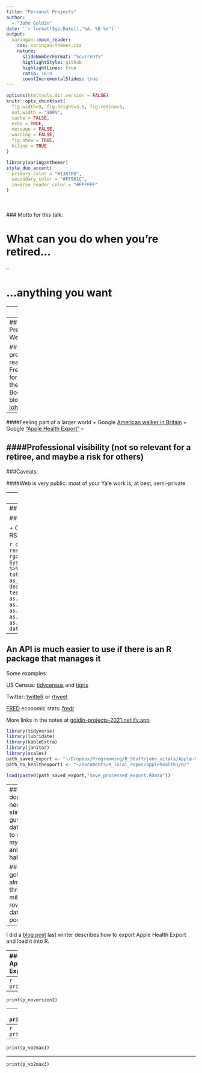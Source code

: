 ```yaml
---
title: "Personal Projects"
author: 
  - "John Goldin"
date: '`r format(Sys.Date(),"%A, %B %d")`'
output:
  xaringan::moon_reader:
    css: xaringan-themer.css
    nature:
      slideNumberFormat: "%current%" 
      highlightStyle: github
      highlightLines: true
      ratio: 16:9
      countIncrementalSlides: true
---
```


```r
options(htmltools.dir.version = FALSE)
knitr::opts_chunk$set(
  fig.width=9, fig.height=3.5, fig.retina=3,
  out.width = "100%",
  cache = FALSE,
  echo = TRUE,
  message = FALSE, 
  warning = FALSE,
  fig.show = TRUE,
  hiline = TRUE
)
```

```r
library(xaringanthemer)
style_duo_accent(
  primary_color = "#1381B0",
  secondary_color = "#FF961C",
  inverse_header_color = "#FFFFFF"
)
```

<br><br>
### Motto for this talk:
<br>

# What can you do when you're retired...

--

# ...anything you want

---
### Topics

### Having a personal presence on the web

### An abundance of data via API's

### My current deep dive into the Apple Health Export

---
## Having a Presence on the Web
### Why?

####"Publication precipitates reality." -- Lila Freedman, former editor of the Yale Blue Book
#####My blog: [johngoldin.com](https://www.johngoldin.com)
--

####Feeling part of a larger world
+ Google [American walker in Britain](https://www.google.com/search?q=American+walker+in+britain)
+ Google ["Apple Health Export"](https://www.google.com/search?q=%22apple+health+export%22)
--

####Professional visibility (not so relevant for a retiree, and maybe a risk for others)
--

###Caveats:

####Web is very public: most of your Yale work is, at best, semi-private

---
## Publishing to the Web

I've created some notes to accompany this talk. They are available at    

https://goldin-projects-2021.netlify.app/

The notes point you to a video by Alison Hill & Desirée De Leon that describe a
number of ways to use RMarkdown to publish to the web. The first and simplest
technique was used to create the notes page. 

1. Knit an RMarkdown document 
2. Sign into Netlify.com 
1. Drag the folder containing the project onto the deploy
page in Netlify

When first deployed, Netlify creates an
arbitray name for the URL. But I have the option to change it,
provided I can supply a name that hasn't already been used.

There are lots of other ways to have a presence on the Web,
such as LinkedIn, Twitter, Instagram, Flickr, and so on.

---
## Where To Find Some Data

### Getting data via web API's

+ Connecticut and CDC [Covid-19 data](https://data.ct.gov/browse?tags=covid-19) (via RSocrata)

```r
dph_counties <- read.socrata("https://data.ct.gov/resource/bfnu-rgqt.json",
                            app_token = Sys.getenv("CTDATA_APP1_TOKEN")) %>%
  as_tibble() %>%
  rename(cases = totalcases, deaths = totaldeaths) %>%
  mutate(date = as_date(dateupdated),
         cases = as.numeric(cases), deaths = as.numeric(deaths),
         tests = NA_real_, tests_positive = NA_real_,
         hospital = as.numeric(hospitalization),
         confirmedcases = as.numeric(confirmedcases),
         confirmeddeaths = as.numeric(confirmeddeaths),
         probablecases = as.numeric(probablecases),
         probabledeaths = as.numeric(probabledeaths)) %>%
  select(-dateupdated, -hospitalization)
```

---
## An API is much easier to use if there is an R package that manages it

Some examples:

US Census: [tidycensus](https://walker-data.com/tidycensus/) 
and [tigris](https://github.com/walkerke/tigris)

Twitter: [twitteR](https://cran.r-project.org/web/packages/twitteR/twitteR.pdf) or [rtweet](https://docs.ropensci.org/rtweet/)

[FRED](https://fred.stlouisfed.org/) economic stats: [fredr](http://sboysel.github.io/fredr/articles/fredr.html)


More links in the notes at [goldin-projects-2021.netlify.app](https://goldin-projects-2021.netlify.app/)

```r
library(tidyverse)
library(lubridate)
library(kableExtra)
library(janitor)
library(scales)
path_saved_export <- "~/Dropbox/Programming/R_Stuff/john_vitals/Apple-Health-Data/"
path_to_healthexport1 <- "~/Documents/R_local_repos/applehealth1/R/"
```
```r
load(paste0(path_saved_export,"save_processed_export.RData"))
```

---
#### I don't need no stinkin' guvment databases to satisfy my data anlysis habit.

#### I've got almost three million rows of data in my pocket!

--

I did a [blog post](https://johngoldin.com/2020/02/apple-health-export-part-i/) 
last winter describes how to export Apple Health Export and load it into R.

---
### What's in the Apple Health Export dataset?

.pull-left[
```r
for_table <- health_df %>%
  tabyl(category) %>%
  arrange(desc(n)) %>%
  janitor::adorn_totals("row") %>% # do column total after arrange
  mutate(percent = scales::percent(round(percent, 2), 1))
  # janitor::adorn_totals("col") %>%  arrange(desc(Total)) %>%
```
```r
  kable(for_table[1:10,], format.args = list(decimal.mark = " ", big.mark = ","),
        align = c("lrr"),
        # table.attr='class="myTable"',
        caption = "Frequency Data by Category", format = "html") %>%
  kable_styling()
        # caption = "Frequency Data by Category")
```

]
.pull-right[ 
```r
  # had to explicitly convert tabyl to tibble if not starting from row 1
  kable(for_table[11:nrow(for_table),] %>% as_tibble(), format.args = list(decimal.mark = " ", big.mark = ",", row.names = FALSE),
        align = c("lrr"),
        # table.attr='class="myTable"',
        caption = "Frequency Data by Category", format = "html") %>%
  kable_styling()
        # caption = "Frequency by Category of Data")
```
]

<br>
More detail about types of data shown in the notes at [goldin-projects-2021.netlify.app](https://goldin-projects-2021.netlify.app/)

``` 


```r
hr <- health_df %>% 
  filter(type == "RestingHeartRate")

hr_versions <- unique(hr %>% filter(str_detect(sourceName, "Watch"), !is.na(sourceVersion)) %>% 
                     select(sourceVersion)) %>% 
                     separate(sourceVersion, into = c("major", "minor", "subminor"), remove = FALSE) %>% 
  mutate(subminor = ifelse(is.na(subminor), "0", subminor)) %>% 
  arrange(sourceVersion)

hr_boundaries <- hr %>% 
  left_join(hr_versions, by = "sourceVersion") %>% 
  arrange(sourceVersion, local_start, creationDate) %>% 
  group_by(sourceVersion, major, minor, subminor) %>% 
  summarise(first_date = first(local_start), last_date = last(local_start))

hr_boundaries <- hr_boundaries %>% 
  ungroup() %>% 
  arrange(first_date) %>% 
  mutate(test = lag(major),
         test2 = lead(major),
    level = case_when(
    major != lag(major) ~ 3,
    minor != lag(minor) ~ 2, 
    subminor != lag(subminor) ~ 1,
    TRUE ~ NA_real_
  ))
p_noversion1 <- ggplot(data = hr, aes(x = local_date, y = value)) +
  ylab("resting heart rate") + xlab(NULL) +
  ggtitle("Resting Heart Rate by Day") +
  geom_point(size = 0.5) 
p_noversion2 <- p_noversion1 +
  geom_smooth()
p_version1 <- p_noversion1 +
  geom_vline(data = hr_boundaries %>% filter(level == 3), 
             aes(xintercept = as_date(first_date)), size = 1, colour = "seagreen3") +
  geom_vline(data = hr_boundaries %>% filter(level == 2), 
             aes(xintercept = as_date(first_date)), size = 0.3, colour = "seagreen2") 
big_change <- hr_boundaries$first_date[hr_boundaries$sourceVersion == "7.0"] %>% as_date()
p_version2 <- p_version1 +
  geom_smooth(data = hr %>% filter(local_date < big_change)) +
  geom_smooth(data = hr %>% filter(local_date >= big_change)) 

```
```r
vo2max <- health_df %>% 
  filter(type == "VO2Max")
vo_versions <- unique(vo2max %>% filter(type == "VO2Max", !is.na(sourceVersion)) %>% 
                     select(sourceVersion)) %>% 
                     separate(sourceVersion, into = c("major", "minor", "subminor"), remove = FALSE) %>% 
  mutate(subminor = ifelse(is.na(subminor), "0", subminor), major = as.numeric(major),
         minor = as.numeric(minor), subminor = as.numeric(subminor)) %>% 
  arrange(major, minor, subminor)
vo2max2 <- vo2max %>% 
  left_join(vo_versions, by = "sourceVersion") %>% 
  arrange(sourceVersion, local_start, creationDate)
vo_boundaries <- vo2max2 %>% 
  group_by(major, minor, subminor) %>% 
  summarise(first_date = first(local_start), last_date = last(local_start))

vo_boundaries <- vo_boundaries %>% 
  ungroup() %>% 
  arrange(first_date) %>% 
  mutate(test = lag(major),
         test2 = lead(major),
    level = case_when(
    (major != lag(major)) | ((major > 0) & is.na(lag(major))) ~ 3,
    is.na(lag(major)) ~ 0,
    minor != lag(minor) ~ 2,
    subminor != lag(subminor) ~ 1,
    TRUE ~ NA_real_
  ))
p_vo2max1 <- ggplot(data = vo2max, aes(x = local_date, y = value)) +
  ylab("VO2 Max") + xlab(NULL) +
  ggtitle("Estimated VO2 Max") +
  geom_point(size = 0.5) 
p_vo2max2 <- p_vo2max1 # no smooth
p_vo2max3 <- p_vo2max2 +
  geom_vline(data = vo_boundaries %>% filter(level == 3), 
             aes(xintercept = as_date(first_date)), size = 1, colour = "goldenrod1") +
  geom_vline(data = vo_boundaries %>% filter(level == 2), 
             aes(xintercept = as_date(first_date)), size = 0.3, colour = "goldenrod3") +
  geom_vline(data = hr_boundaries %>% filter(level == 3), 
             aes(xintercept = as_date(first_date)), size = 1, colour = "seagreen3") +
  geom_vline(data = hr_boundaries %>% filter(level == 2), 
             aes(xintercept = as_date(first_date)), size = 0.3, colour = "seagreen2") 
```

---
```r
print(p_noversion1)
```

---
```r
print(p_noversion2)
```

---
```r
print(p_version1)
```
---
```r
print(p_version2)
```


---
```r
print(p_vo2max1)
```

---
```r
print(p_vo2max3)
```


